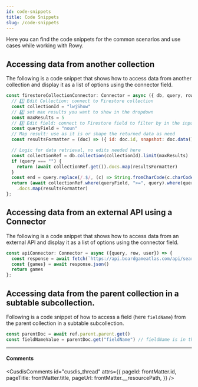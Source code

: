 ```yaml
---
id: code-snippets
title: Code Snippets
slug: /code-snippets
---
```



Here you can find the code snippets for the common scenarios and use cases while working with Rowy.

## Accessing data from another collection

The following is a code snippet that shows how to access data from another collection and display it as a list of options using the connector field.

```js
const firestoreCollectionConnector: Connector = async ({ db, query, row, user }) => {
  // 1️⃣ Edit Collection: connect to Firestore collection
  const collectionId = "lwjShow"
  // 2️⃣ set max results you want to show in the dropdown
  const maxResults = 5
  // 3️⃣ Edit field: connect to Firestore field to filter by in the input text
  const queryField = "noun" 
  // Map result: use as it is or shape the returned data as need
  const resultsFormatter = (doc) => ({ id: doc.id, snapshot: doc.data() }) 

  // Logic for data retrieval, no edits needed here
  const collectionRef = db.collection(collectionId).limit(maxResults) 
  if (query === "") { 
    return (await collectionRef.get()).docs.map(resultsFormatter)
  } 
  const end = query.replace(/.$/, (c) => String.fromCharCode(c.charCodeAt(0) + 1));
  return (await collectionRef.where(queryField, ">=", query).where(queryField, "<", end).get())
    .docs.map(resultsFormatter)
};
```


## Accessing data from an external API using a Connector

The following is a code snippet that shows how to access data from an external API and display it as a list of options using the connector field.

```js
const apiConnector: Connector = async ({query, row, user}) => {
  const response = await fetch(`https://api.boardgameatlas.com/api/search?name=${query}&client_id=JLBr5npPhV`)
  const {games} = await response.json()
  return games
};
```

## Accessing data from the parent collection in a subtable subcollection.

Following is a code snippet of how to access a field (here `fieldName`) from the parent collection in a subtable subcollection.

```js
const parentDoc = await ref.parent.parent.get()
const fieldNameValue = parentDoc.get("fieldName") // fieldName is in the parent table
```

<hr />

#### Comments

<CusdisComments
  id="cusdis_thread"
  attrs={{
    pageId: frontMatter.id,
    pageTitle: frontMatter.title,
    pageUrl: frontMatter.__resourcePath,
  }} 
/>